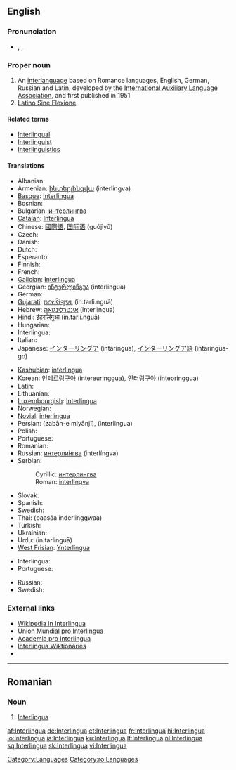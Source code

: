 {{also|interlingua}}
==English==
{{wikipedia}}
{{interwiktionary|code=ia}}

===Pronunciation===
* {{enPR|ĭn'tə(r)lĭng"wə}}, {{IPA|/ˈɪntə(r)ˌlɪŋgwə/}}, {{SAMPA|/"Int@(r)%lINgw@/}}

===Proper noun===
{{en-proper noun}}

# An [[interlanguage]] based on Romance languages, English, German, Russian and Latin, developed by the [[International Auxiliary Language Association]], and first published in 1951
# [[Latino Sine Flexione]]

====Related terms====

* [[Interlingual]]
* [[Interlinguist]]
* [[Interlinguistics]]

====Translations====
{{trans-top|interlanguage based on Romance languages}}
* Albanian: {{t-|sq|interlingua|xs=Albanian}}
* Armenian: [[ինտերլինգվա]] (interlingva)
* [[Basque]]: [[Interlingua#Basque|Interlingua]]
* Bosnian: {{t-|bs|interlingva|m}}
* Bulgarian: [[интерлингва#Bulgarian|интерлингва]]
* [[Catalan]]: [[Interlingua#Catalan|Interlingua]] {{f}}
* Chinese: [[國際語]], [[国际语]] (guójìyǔ)
* Czech: {{t+|cs|interlingua}}
* Danish: {{t-|da|interlingua}}
* Dutch: {{t+|nl|Interlingua}}
* Esperanto: {{t+|eo|Interlingvao|xs=Esperanto}}
* Finnish: {{t+|fi|interlingua}}
* French: {{t+|fr|Interlingua}}
* [[Galician]]: [[Interlingua#Galician|Interlingua]]
* Georgian: [[ინტერლინგუა]] (interlingua)
* German: {{t+|de|Interlingua}}
* [[Gujarati]]: [[ઇંટરલિંગુઆ]] (in.tarli.nguā)
* Hebrew: [[אינטרלינגואה]] (interlingua) {{f}}
* Hindi: [[इंटरलिंगुआ]] (in.tarli.nguā)
* Hungarian: {{t+|hu|interlingva}}
* Interlingua: {{t+|ia|interlingua|xs=Interlingua}}
* Italian: {{t+|it|interlingua}}
* Japanese: [[インターリングア]] (intāringua), [[インターリングア語]] (intāringua-go)
{{trans-mid}}
* [[Kashubian]]: [[interlingua]]
* Korean: [[인테르링구아]] (intereuringgua), [[인터링구아]] (inteoringgua)
* Latin: {{t-|la|Interlingua}}
* Lithuanian: {{t+|lt|Interlingua|xs=Lithuanian}}
* [[Luxembourgish]]: [[Interlingua#Luxembourgish|Interlingua]]
* Norwegian: {{t-|no|Interlingua}}
* [[Novial]]: [[interlingua]]
* Persian: {{fa-Arab|[[زبان میانجی]]}} (zabān-e miyānjī), {{fa-Arab|[[اینترلینگوا]]}} (interlingua)
* Polish: {{t+|pl|interlingua|f}}
* Portuguese: {{t+|pt|interlíngua|f}}
* Romanian: {{t-|ro|Interlingua}}
* Russian: [[интерлингва|интерли́нгва]] {{f}} (interlíngva)
* Serbian:
*: Cyrillic: [[интерлингва]] {{m}}
*: Roman: [[interlingva]] {{m}}
* Slovak: {{t+|sk|Interlingua}}
* Spanish: {{t+|es|interlingua|f}}
* Swedish: {{t+|sv|interlingua}}
* Thai: {{Thai|[[ภาษาอินเตอร์ลิงกวา]]}} (paasăa inderlinggwaa)
* Turkish: {{t-|tr|Interlingua}}
* Ukrainian: {{t+|uk|інтерлінгва|f|tr=interlíngva|sc=Cyrl|xs=Ukrainian}}
* Urdu: {{ur-Arab|[[انٹرلنگوا]]}} (in.tarlinguā)
* [[West Frisian]]: [[Ynterlingua]]
{{trans-bottom}}

{{trans-top|Latino Sine Flexione}}
* Interlingua: {{t+|ia|interlingua|xs=Interlingua}}
* Portuguese: {{t+|pt|interlíngua|f}}
{{trans-mid}}
* Russian: {{t+|ru|интерлингва|f|alt=интерли́нгва|tr=interlíngva|sc=Cyrl}}
* Swedish: {{t+|sv|interlingua}}
{{trans-bottom}}

===External links===
* [http://ia.wikipedia.org Wikipedia in Interlingua]
* [http://www.interlingua.com Union Mundial pro Interlingua]
* [http://www.yahoogroups.com/group/academiaprointerlingua/ Academia pro Interlingua]
* [http://ia.wiktionary.org/wiki/Frontispicio Interlingua Wiktionaries]
* {{ISO 639|link=Ethnologue|1code=ia|code=ina}}

[[Category:Languages]]

----

==Romanian==

===Noun===
{{infl|ro|proper noun|gender=f}}

# [[#English|Interlingua]]

[[Category:ro:Languages]]

[[af:Interlingua]]
[[de:Interlingua]]
[[et:Interlingua]]
[[fr:Interlingua]]
[[hi:Interlingua]]
[[io:Interlingua]]
[[ia:Interlingua]]
[[ku:Interlingua]]
[[lt:Interlingua]]
[[nl:Interlingua]]
[[sq:Interlingua]]
[[sk:Interlingua]]
[[vi:Interlingua]]
